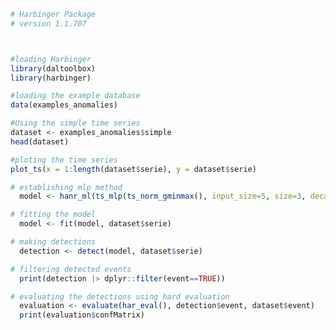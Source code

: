 ```r
# Harbinger Package
# version 1.1.707



#loading Harbinger
library(daltoolbox)
library(harbinger) 
```

```r
#loading the example database
data(examples_anomalies)
```

```r
#Using the simple time series 
dataset <- examples_anomalies$simple
head(dataset)
```

```r
#ploting the time series
plot_ts(x = 1:length(dataset$serie), y = dataset$serie)
```

```r
# establishing mlp method 
  model <- hanr_ml(ts_mlp(ts_norm_gminmax(), input_size=5, size=3, decay=0))
```

```r
# fitting the model
  model <- fit(model, dataset$serie)
```

```r
# making detections 
  detection <- detect(model, dataset$serie)
```

```r
# filtering detected events
  print(detection |> dplyr::filter(event==TRUE))
```

```r
# evaluating the detections using hard evaluation
  evaluation <- evaluate(har_eval(), detection$event, dataset$event)
  print(evaluation$confMatrix)
```

